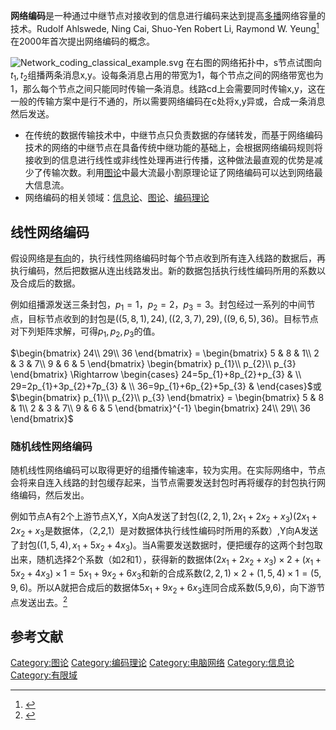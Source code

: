 {{expand|time=2011-06-14T08:48:34+00:00}}
'''网络编码'''是一种通过中继节点对接收到的信息进行编码来达到提高[[多播|多播]]网络容量的技术。Rudolf Ahlswede, Ning Cai, Shuo-Yen Robert Li, Raymond W. Yeung<ref>{{cite journal|author=Rudolf Ahlswede|coauthors=Ning Cai, Shuo-Yen Robert Li, Raymond W. Yeung|title=Network information flow|journal=IEEE TRANSACTIONS ON INFORMATION THEORY|volume=46|url=http://pdos.csail.mit.edu/decouto/papers/ahlswede00.pdf|accessdate=2013-10-29|date=2000年6月}}</ref>在2000年首次提出网络编码的概念。

[[File:Network_coding_classical_example.svg|thumb]]
在右图的网络拓扑中，s节点试图向<math>t_{1}, t_{2}</math>组播两条消息x,y。设每条消息占用的带宽为1，每个节点之间的网络带宽也为1，那么每个节点之间只能同时传输一条消息。线路cd上会需要同时传输x,y，这在一般的传输方案中是行不通的，所以需要网络编码在c处将x,y异或，合成一条消息然后发送。

* 在传统的数据传输技术中，中继节点只负责数据的存储转发，而基于网络编码技术的网络的中继节点在具备传统中继功能的基础上，会根据网络编码规则将接收到的信息进行线性或非线性处理再进行传播，这种做法最直观的优势是减少了传输次数。利用[[图论|图论]]中最大流最小割原理论证了网络编码可以达到网络最大信息流。
* 网络编码的相关领域：[[信息论|信息论]]、[[图论|图论]]、[[编码理论|编码理论]]

== 线性网络编码 ==
假设网络是[[有向图|有向]]的，执行线性网络编码时每个节点收到所有连入线路的数据后，再执行编码，然后把数据从连出线路发出。新的数据包括执行线性编码所用的系数以及合成后的数据。

例如组播源发送三条封包，<math>p_{1}=1</math>，<math>p_{2}=2</math>，<math>p_{3}=3</math>。封包经过一系列的中间节点，目标节点收到的封包是<math>((5,8,1),24),((2,3,7),29),((9,6,5),36)</math>。目标节点对下列矩阵求解，可得<math>p_{1},p_{2},p_{3}</math>的值。

<math>
\begin{bmatrix}
24\\ 
29\\ 
36
\end{bmatrix}
=
\begin{bmatrix}
5 & 8 & 1\\ 
2 & 3 & 7\\ 
9 & 6 & 5
\end{bmatrix}
\begin{bmatrix}
p_{1}\\ 
p_{2}\\ 
p_{3}
\end{bmatrix}
\Rightarrow 
\begin{cases}
24=5p_{1}+8p_{2}+p_{3} &  \\ 
29=2p_{1}+3p_{2}+7p_{3} & \\ 
36=9p_{1}+6p_{2}+5p_{3} & 
\end{cases}
</math>或<math>\begin{bmatrix}
p_{1}\\ 
p_{2}\\ 
p_{3}
\end{bmatrix}
=
\begin{bmatrix}
5 & 8 & 1\\ 
2 & 3 & 7\\ 
9 & 6 & 5
\end{bmatrix}^{-1}
\begin{bmatrix}
24\\ 
29\\ 
36
\end{bmatrix}</math>

=== 随机线性网络编码 ===
随机线性网络编码可以取得更好的组播传输速率，较为实用。在实际网络中，节点会将来自连入线路的封包缓存起来，当节点需要发送封包时再将缓存的封包执行网络编码，然后发出。

例如节点A有2个上游节点X,Y，X向A发送了封包<math>((2,2,1),2x_{1}+2x_{2}+x_{3})</math>(<math>2x_{1}+2x_{2}+x_{3}</math>是数据体，（2,2,1）是对数据体执行线性编码时所用的系数）,Y向A发送了封包<math>((1,5,4),x_{1}+5x_{2}+4x_{3})</math>。当A需要发送数据时，便把缓存的这两个封包取出来，随机选择2个系数（如2和1），获得新的数据体<math>(2x_{1}+2x_{2}+x_{3}) \times 2+(x_{1}+5x_{2}+4x_{3}) \times 1 =5x_{1}+9x_{2}+6x_{3}</math>和新的合成系数<math>(2,2,1)\times 2+(1,5,4) \times 1 =(5,9,6)</math>。所以A就把合成后的数据体<math>5x_{1}+9x_{2}+6x_{3}</math>连同合成系数(5,9,6)，向下游节点发送出去。<ref>{{cite journal|author=Yunnan Wu|title=Network Coding for Multicasting|pages=37|url=http://citeseerx.ist.psu.edu/viewdoc/download?doi=10.1.1.84.1916&rep=rep1&type=pdf|accessdate=2013-10-25|date=2006年1月}}</ref>

== 参考文献 ==
{{Reflist|}}

[[Category:图论|Category:图论]]
[[Category:编码理论|Category:编码理论]]
[[Category:电脑网络|Category:电脑网络]]
[[Category:信息论|Category:信息论]]
[[Category:有限域|Category:有限域]]